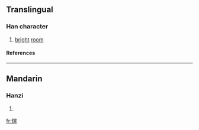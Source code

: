 ==Translingual==
===Han character===
{{Han char|rn=86|rad=火|as=09|sn=13|four=9682<sub>7</sub>|canj=火田月 (FWB)}}
# [[bright]] [[room]]
====References====
{{Han ref|kx=0677.200|dkj=19212|dj=1088.070|hdz=32218.010|uh=715F|ud=29023|bh=DE7C|bd=56956}}

----
==Mandarin==
===Hanzi===
{{cmn-hanzi|pin=[[wèi]] ([[wei4]]), [[zhá]] ([[zha2]])|wg=wei<sup>4</sup>, cha<sup>2</sup>}}
# {{defn|Mandarin}}

[[fr:煟]]